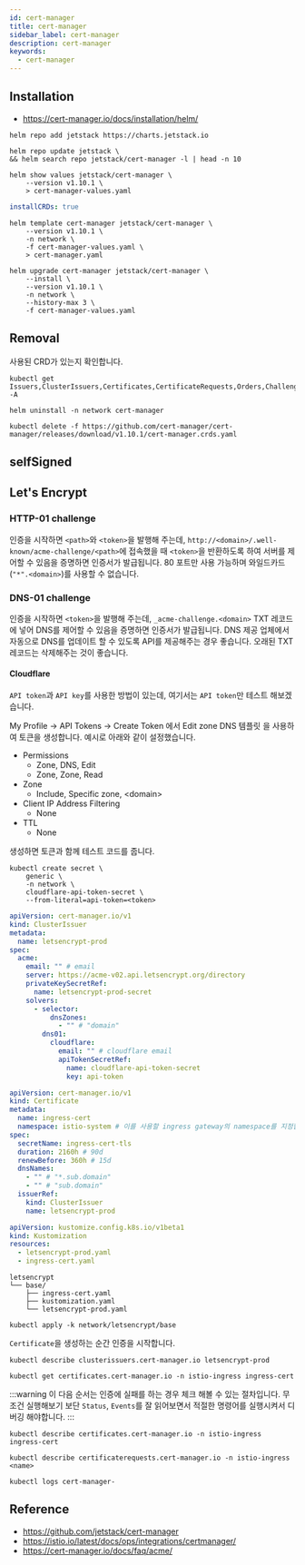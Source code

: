 ```yaml
---
id: cert-manager
title: cert-manager
sidebar_label: cert-manager
description: cert-manager
keywords:
  - cert-manager
---
```


## Installation

- https://cert-manager.io/docs/installation/helm/

```shell
helm repo add jetstack https://charts.jetstack.io
```

```shell
helm repo update jetstack \
&& helm search repo jetstack/cert-manager -l | head -n 10
```

```shell
helm show values jetstack/cert-manager \
    --version v1.10.1 \
    > cert-manager-values.yaml
```

```yaml title="cert-manager-values.yaml"
installCRDs: true
```

```shell
helm template cert-manager jetstack/cert-manager \
    --version v1.10.1 \
    -n network \
    -f cert-manager-values.yaml \
    > cert-manager.yaml
```

```shell
helm upgrade cert-manager jetstack/cert-manager \
    --install \
    --version v1.10.1 \
    -n network \
    --history-max 3 \
    -f cert-manager-values.yaml
```

## Removal

사용된 CRD가 있는지 확인합니다.

```shell
kubectl get Issuers,ClusterIssuers,Certificates,CertificateRequests,Orders,Challenges -A
```

```shell
helm uninstall -n network cert-manager
```

```shell
kubectl delete -f https://github.com/cert-manager/cert-manager/releases/download/v1.10.1/cert-manager.crds.yaml
```

## selfSigned

## Let's Encrypt

### HTTP-01 challenge

인증을 시작하면 `<path>`와 `<token>`을 발행해 주는데, `http://<domain>/.well-known/acme-challenge/<path>`에 접속했을 때 `<token>`을 반환하도록 하여 서버를 제어할 수 있음을 증명하면 인증서가 발급됩니다. 80 포트만 사용 가능하며 와일드카드(`"*".<domain>`)를 사용할 수 없습니다.

### DNS-01 challenge

인증을 시작하면 `<token>`을 발행해 주는데, `_acme-challenge.<domain>` TXT 레코드에 넣어 DNS를 제어할 수 있음을 증명하면 인증서가 발급됩니다. DNS 제공 업체에서 자동으로 DNS를 업데이트 할 수 있도록 API를 제공해주는 경우 좋습니다. 오래된 TXT 레코드는 삭제해주는 것이 좋습니다.

#### Cloudflare

`API token`과 `API key`를 사용한 방법이 있는데, 여기서는 `API token`만 테스트 해보겠습니다.

My Profile -\> API Tokens -\> Create Token 에서 Edit zone DNS 템플릿 을 사용하여 토큰을 생성합니다. 예시로 아래와 같이 설정했습니다.

- Permissions
  - Zone, DNS, Edit
  - Zone, Zone, Read
- Zone
  - Include, Specific zone, <domain\>
- Client IP Address Filtering
  - None
- TTL
  - None

생성하면 토큰과 함께 테스트 코드를 줍니다.

```shell
kubectl create secret \
    generic \
    -n network \
    cloudflare-api-token-secret \
    --from-literal=api-token=<token>
```

```yaml title="network/letsencrypt/base/letsencrypt-prod.yaml" {7,14,17}
apiVersion: cert-manager.io/v1
kind: ClusterIssuer
metadata:
  name: letsencrypt-prod
spec:
  acme:
    email: "" # email
    server: https://acme-v02.api.letsencrypt.org/directory
    privateKeySecretRef:
      name: letsencrypt-prod-secret
    solvers:
      - selector:
          dnsZones:
            - "" # "domain"
        dns01:
          cloudflare:
            email: "" # cloudflare email
            apiTokenSecretRef:
              name: cloudflare-api-token-secret
              key: api-token
```

```yaml title="network/letsencrypt/base/ingress-cert.yaml" {11-12}
apiVersion: cert-manager.io/v1
kind: Certificate
metadata:
  name: ingress-cert
  namespace: istio-system # 이를 사용할 ingress gateway의 namespace를 지정합니다.
spec:
  secretName: ingress-cert-tls
  duration: 2160h # 90d
  renewBefore: 360h # 15d
  dnsNames:
    - "" # "*.sub.domain"
    - "" # "sub.domain"
  issuerRef:
    kind: ClusterIssuer
    name: letsencrypt-prod
```

```yaml title="network/letsencrypt/base/kustomization.yaml"
apiVersion: kustomize.config.k8s.io/v1beta1
kind: Kustomization
resources:
  - letsencrypt-prod.yaml
  - ingress-cert.yaml
```

```shell
letsencrypt
└── base/
    ├── ingress-cert.yaml
    ├── kustomization.yaml
    └── letsencrypt-prod.yaml
```

```shell
kubectl apply -k network/letsencrypt/base
```

`Certificate`을 생성하는 순간 인증을 시작합니다.

```shell
kubectl describe clusterissuers.cert-manager.io letsencrypt-prod
```

```shell
kubectl get certificates.cert-manager.io -n istio-ingress ingress-cert
```

:::warning
이 다음 순서는 인증에 실패를 하는 경우 체크 해볼 수 있는 절차입니다. 무조건 실행해보기 보단 `Status`, `Events`를 잘 읽어보면서 적절한 명령어를 실행시켜서 디버깅 해야합니다.
:::

```shell
kubectl describe certificates.cert-manager.io -n istio-ingress ingress-cert
```

```shell
kubectl describe certificaterequests.cert-manager.io -n istio-ingress <name>
```

```shell
kubectl logs cert-manager-
```

## Reference

- https://github.com/jetstack/cert-manager
- https://istio.io/latest/docs/ops/integrations/certmanager/
- https://cert-manager.io/docs/faq/acme/
